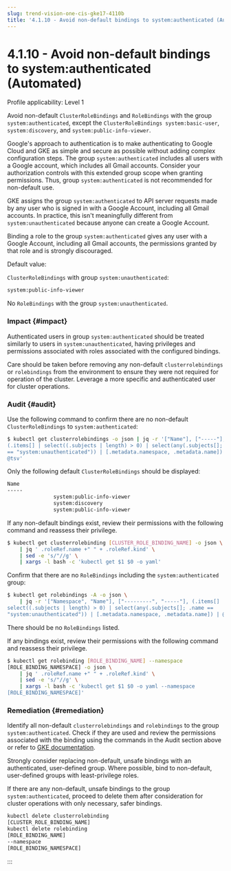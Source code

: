 ```yaml
---
slug: trend-vision-one-cis-gke17-4110b
title: '4.1.10 - Avoid non-default bindings to system:authenticated (Automated)'
---
```

# 4.1.10 - Avoid non-default bindings to system:authenticated (Automated)

Profile applicability: Level 1

Avoid non-default `ClusterRoleBindings` and `RoleBindings` with the group `system:authenticated`, except the `ClusterRoleBindings system:basic-user`, `system:discovery`, and `system:public-info-viewer`.

Google's approach to authentication is to make authenticating to Google Cloud and GKE as simple and secure as possible without adding complex configuration steps. The group `system:authenticated` includes all users with a Google account, which includes all Gmail accounts. Consider your authorization controls with this extended group scope when granting permissions. Thus, group `system:authenticated` is not recommended for non-default use.

GKE assigns the group `system:authenticated` to API server requests made by any user who is signed in with a Google Account, including all Gmail accounts. In practice, this isn't meaningfully different from `system:unauthenticated` because anyone can create a Google Account.

Binding a role to the group `system:authenticated` gives any user with a Google Account, including all Gmail accounts, the permissions granted by that role and is strongly discouraged.

Default value:

`ClusterRoleBindings` with group `system:unauthenticated`:

```bash
system:public-info-viewer
```

No `RoleBindings` with the group `system:unauthenticated`.

### Impact {#impact}

Authenticated users in group `system:authenticated` should be treated similarly to users in `system:unauthenticated`, having privileges and permissions associated with roles associated with the configured bindings.

Care should be taken before removing any non-default `clusterrolebindings` or `rolebindings` from the environment to ensure they were not required for operation of the cluster. Leverage a more specific and authenticated user for cluster operations.

### Audit {#audit}

Use the following command to confirm there are no non-default `ClusterRoleBindings` to `system:authenticated`:

```bash
$ kubectl get clusterrolebindings -o json | jq -r '["Name"], ["-----"],
(.items[] | select((.subjects | length) > 0) | select(any(.subjects[]; .name
== "system:unauthenticated")) | [.metadata.namespace, .metadata.name]) |
@tsv'
```

Only the following default `ClusterRoleBindings` should be displayed:

```bash
Name
-----
               system:public-info-viewer
               system:discovery
               system:public-info-viewer
```

If any non-default bindings exist, review their permissions with the following command and reassess their privilege.

```bash
$ kubectl get clusterrolebinding [CLUSTER_ROLE_BINDING_NAME] -o json \
    | jq ' .roleRef.name +" " + .roleRef.kind' \
    | sed -e 's/"//g' \
    | xargs -l bash -c 'kubectl get $1 $0 -o yaml'
```

Confirm that there are no `RoleBindings` including the `system:authenticated` group:

```bash
$ kubectl get rolebindings -A -o json \
    | jq -r '["Namespace", "Name"], ["---------", "-----"], (.items[] |
select((.subjects | length) > 0) | select(any(.subjects[]; .name ==
"system:unauthenticated")) | [.metadata.namespace, .metadata.name]) | @tsv'
```

There should be no `RoleBindings` listed.

If any bindings exist, review their permissions with the following command and reassess their privilege.

```bash
$ kubectl get rolebinding [ROLE_BINDING_NAME] --namespace
[ROLE_BINDING_NAMESPACE] -o json \
    | jq ' .roleRef.name +" " + .roleRef.kind' \
    | sed -e 's/"//g' \
    | xargs -l bash -c 'kubectl get $1 $0 -o yaml --namespace
[ROLE_BINDING_NAMESPACE]'
```

### Remediation {#remediation}

Identify all non-default `clusterrolebindings` and `rolebindings` to the group `system:authenticated`. Check if they are used and review the permissions associated with the binding using the commands in the Audit section above or refer to [GKE documentation](https://cloud.google.com/kubernetes-engine/docs/best-practices/rbac).

Strongly consider replacing non-default, unsafe bindings with an authenticated, user-defined group. Where possible, bind to non-default, user-defined groups with least-privilege roles.

If there are any non-default, unsafe bindings to the group `system:authenticated`, proceed to delete them after consideration for cluster operations with only necessary, safer bindings.

```bash
kubectl delete clusterrolebinding
[CLUSTER_ROLE_BINDING_NAME]
kubectl delete rolebinding
[ROLE_BINDING_NAME]
--namespace
[ROLE_BINDING_NAMESPACE]
```
:::
